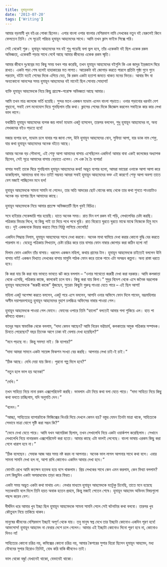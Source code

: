 ```yaml
---
title: হুমায়ূননামা
date: '2013-07-20'
tags: ['Writing']
---
```


আমার বড়মামী খুব বইএর পোকা ছিলেন। এপার বাংলা ওপার বাংলার বেশিরভাগ নামি লেখকের নতুন বই বেরুলেই কিনে ফেলতেন তিনি। সে সূত্রেই পরিচয় হুমায়ূন আহমেদের সাথে। আমি তখন ক্লাস ফাইভ সিক্সে পরি।

 

সেই থেকেই শুরু। হুমায়ূন আহমেদের সব বই শুধু পড়েছি বলা ভুল হবে, তাঁর একেকটা বই ছিল একেক রকম অভিজ্ঞতা, একেকটি পড়ার সাথে গেথেঁ আছে আমার জীবনের একেক রকম স্মৃতি।

 

আমার জীবনে দুঃস্বপ্নের মত কিছু সময় যখন পার করেছি, তখন হুমায়ূন আহমেদের বইগুলি কি এক জাদুর ইন্দ্রজালে ঘিরে রাখত। একটা পড়া শেষ হলেই হাহাকারের মত লাগত। আরেকটা বই জোগাড় করতে পারলে প্রতিটা পৃষ্ঠা গুনে গুনে পরতাম, বইটা যতই শেষের দিকে এগিয়ে যেত, কি রকম একটা হতাশা জমতে থাকত মনের ভিতর। আবার ঈদ বা অন্যকোনো আনন্দের সময় হুমায়ূন আহমেদের বই মানেই ছিল সোনায় সোহাগা!

 

ব্যক্তি হুমায়ূন আহমেদকে নিয়ে কিছু প্রত্যক্ষ-পরোক্ষ অভিজ্ঞতা আছে আমার।

 

আমি তখন মাত্র কলেজে ভর্তি হয়েছি। সুন্দর মতন একজন ম্যডাম এলেন বাংলা পড়াতে। ওনার পড়ানোর ধরনটা বেশ গুছানো, সবাই বেশ মনোযোগ দিয়ে শুনছিলাম তাঁর কথা। ক্লাসের শেষের দিকে জিজ্ঞেস করলেন সবাইকে কার কার লেখা ভাল লাগে।

 

যথারীতি হুমায়ূন আহমেদের ব্যপক জয় লাভ! ম্যডাম একটু হাসলেন, তারপর বললেন, শুধু হুমায়ূন আহমেদের না, অন্য লেখকদের বইও পড়তে হবে!

 

মজার ব্যপার হল, ম্যডাম চলে যাবার পর জানা গেল, উনি হুমায়ুন আহমেদের বোন, সুফিয়া আপা, যার ডাক নাম শেফু, যার কথা হুমায়ূন আহমেদের অনেক বইতে আছে।

 

আমার অনেক বড় সৌভাগ্য, এই শেফু আপা আমাদের বাসায় এসেছিলেন একদিন! আমার বাবা একই কলেজের অধ্যাপক ছিলেন, সেই সূত্রে আমাদের বাসায় বেড়াতে এলেন। সে এক হৈ চৈ ব্যপার!

 

বাসার সবাই তাকে ঘিরে শুনছিলাম হুমায়ূন আহমেদের কথা! অদ্ভূত ব্যপার হলো, আমরা ভায়েরা ওনাকে আপা আপা করে ডাকছিলাম, আমাদের বাবা মাও তাই! সম্ভবত আমরা সবাই হুমায়ূন আহমেদের ভক্ত এই কারণে! শেফু আপা অবশ্য তাতে বেশ মজাই পাচ্ছিলেন মনে হল!

 

হুমায়ূন আহমেদকে সামনা সামনি না পেলেও, তার অতি আদরের ছোট বোনের কাছ থেকে তার কথা শুনতে পাওয়াটাও অনেক বড় ব্যাপার ছিল আমাদের কাছে।

 

হুমায়ূন আহমেদকে নিয়ে আমার প্রত্যক্ষ অভিজ্ঞতাটি ছিল খুবই বিচিত্র।

 

সবে হাইয়ার সেকেন্ডারি পার হয়েছি। হাতে অনেক সময়। রাত দিন দশ রকম বই পড়ি, লেখালেখির চেষ্টা করছি। পত্রিকার ফিচার লিখে, যা কিছু পাই তা দিয়ে পথে পথে ঘুরি। রাত বিরেতে ঘুরতে ঘুরতে মাঝে মাঝে নিজেকে হিমু মনে হয়। দুই একজনকে বিভ্রান্ত করতে গিয়ে গিঠঠু লাগিয়ে ফেলেছি!

 

একদিন সিদ্ধান্ত নিলাম, হুমায়ূন আহমেদের সাথে দেখা করবো। অনেক মাথা ঘামিয়ে দেখা করার কোনো বুদ্ধি বের করতে পারলাম না। যেহেতু পত্রিকায় লিখতাম, চেষ্টা চরিত্র করে তার বাসার ফোন নাম্বার জোগাড় করা কঠিন হলো না!

 

দিলাম ফোন একদিন তাঁর বাসায়। ধরলেন একজন মহিলা, কথায় গ্রামের টান। হুমায়ূন আহমেদকে চাইতেই বললেন উনি বাসায় নাই! একজন বিখ্যাত লেখকের বাসায় মামুলি পাঠক ফোন করে তাকে পাবে এটা অসম্ভব কল্পনা। অন্য রাস্তা ধরতে হবে।

 

কি করা যায় কি করা যায় ভাবতে ভাবতে ঝট করে বললাম – “ওনার সাথেতো জরুরী দেখা করা দরকার। আমি কলকাতা থেকে এসেছি, পত্রিকার কাজে, কালকেই চলে যাব। কিছু করা যায় কিনা।”
 সুদূর বিদেশ থেকে এসে জনৈক ভদ্রলোক হুমায়ূন আহমেদকে “জরুরী কাজে” খুঁজছেন, সুতরাং কিছুটা গুরুত্ব পাওয়া যেতে পারে – এই ছিল আশা!

 

মহিলা একটু অপেক্ষা করতে বললেন, একটু পরে এসে বললেন, আপনি ওনার অফিসে ফোন দিলে পাবেন, ভদ্রমহিলার অসীম দয়াপরবশহেতু হুমায়ূন আহমেদের নুহাশ চলচ্চিত্র অফিসের নাম্বার পাওয়া গেল।

 

হুমায়ূন আহমেদকে পাওয়া গেল ফোনে। ফোনের ওপারে তিনি “হ্যালো” বলতেই আমার গলা শুকিয়ে এল। হাত পা কাঁপতে থাকল।

 

যতদূর সম্ভব স্বাভাবিক থেকে বললাম, “দাদা কেমন আছেন? আমি নিরেন ভট্টাচার্য, কলকাতার অমুক পত্রিকার সম্পাদক। চিনতে পেরেছেন? বছর তিনেক আগে ঢাকা বই বেলায় দেখা হয়েছিল?”

 

“মনে পড়ছে না। কিন্তু সমস্যা নাই। কি ব্যাপার?”

 

“দাদা আমরা সামনে একটা সায়েন্স ফিকশন সংখ্যা বের করছি। আপনার লেখা চাই-ই চাই।”

 

“ঠিক আছে। দেখি দেয়া যায় কিনা। পুরনো গল্প দিলে হবে?”

 

“নতুন হলে ভাল হয় অনেক!”

 

“দেখি।”

 

তখন সাহিত্য নিয়ে নানা রকম এক্সপেরিমেন্ট করছি। ভাবলাম এটা নিয়ে কথা বলা যেতে পারে। “দাদা সাহিত্য নিয়ে কিছু কথা বলতে চাচ্ছিলাম, যদি অনুমতি দেন।”

 

“বলেন।”

 

“আচ্ছা, সাহিত্যের ব্যাপারটাকে ফিজিক্সের থিওরি দিয়ে দেখলে কেমন হয়? বস্তুর যেমন তিনটা মাত্রা থাকে, সাহিত্যকে সেভাবে মাত্রা যোগে সৃষ্টি করা সম্ভব কি?”

 

“ভেবে দেখা যেতে পারে। আমি যখন আমেরিকা ছিলাম, তখন লেখালেখি নিয়ে একটা ওয়ার্কশপ করেছিলাম। সেখানে লেখালেখি নিয়ে নানারকম এক্সপেরিমেন্ট করা হতো। আমার কাছে এটা ভালই লেগেছে। বাংলা ভাষায় এরকম কিছু করা গেলে খারাপ হবে না।”

 

“ঠিক বলেছেন। সেযাক আজ আর সময় নষ্ট করব না আপনার। অনেক ভাল লাগল আপনার সাথে কথা বলে। এবার সামনা সামনি দেখা হল না, আশা রাখি কোনোও একদিন আবার দেখা হবে।”

 

ফোনটা রেখে আমি কতক্ষন হতভম্ব হয়ে বসে থাকলাম। প্রিয় লেখকের সাথে কেন এমন করলাম, কেন মিথ্যা বললাম? বেশ কিছুদিন একটা অপরাধবোধ তাড়া করে ফিরত।

 

একটা সময় অদ্ভুত একটা কথা মাথায় এল। লেখার মাধ্যমে হুমায়ূন আহমেদকে যতটুকু চিনেছি, তাতে মনে হয়েছে সত্যকথাটা বলে দিলে তিনি হয়ত অবাক হতেন প্রথমে, কিন্তু মজাই পেতেন শেষে। হুমায়ূন আহমেদ অভিনব বিষয়গুলো পছন্দ করেন বেশ।

 

দীর্ঘদিন ধরে আমার খুব ইচ্ছা ছিল হুমায়ূন আহমেদকে সামনা সামনি পেলে সেই ঘটনাটার কথা বলবো। তারপর খুব কৌতুহল নিয়ে তাকিয়ে থাকব।

 

মানুষের জীবনের বেশিরভাগ ইচ্ছাই অপূর্ণ থেকে যায়। তবু মানুষ স্বপ্ন দেখে তার ইচ্ছাটা কোনোও একদিন পূরণ হবে! আফসোস! হুমায়ূন আহমেদ না ফেরার দেশে চলে গেলেন। আমার এই ইচ্ছাটা কোনোও দিনো পূরণ হবে না, কোনোও দিনও না!

 

সাহিত্যের কোনো চরিত্র নয়, কমিক্সের কোনো চরিত্র নয়, আমার কৈশরের সুপার হিরো ছিলেন হুমায়ূন আহমেদ, মধ্য যৌবনের সুপার হিরোও তিনিই, বোধ করি বাকি জীবনেও তাই।

 

ভাল থেকো বন্ধু! যেখানেই থাকো, যেভাবেই থাকো।
